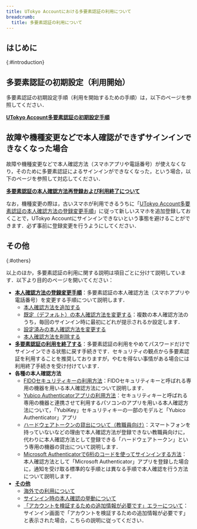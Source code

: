 ```yaml
---
title: UTokyo Accountにおける多要素認証の利用について
breadcrumb:
  title: 多要素認証の利用について
---
```


## はじめに
{:#introduction}

<MFA noLink />

## 多要素認証の初期設定（利用開始）

多要素認証の初期設定手順（利用を開始するための手順）は，以下のページを参照してください．

<b class="box center"><a href="initial/">UTokyo Account多要素認証の初期設定手順</a></b>

## 故障や機種変更などで本人確認ができずサインインできなくなった場合

故障や機種変更などで本人確認方法（スマホアプリや電話番号）が使えなくなり，そのために多要素認証によるサインインができなくなった，という場合，以下のページを参照して対応してください．

<b class="box center"><a href="reregister_and_terminate">多要素認証の本人確認方法再登録および利用終了について</a></b>

なお，機種変更の際は，古いスマホが利用できるうちに「[UTokyo Account多要素認証の本人確認方法の登録変更手順](change/)」に従って新しいスマホを追加登録しておくことで，UTokyo Accountにサインインできないという事態を避けることができます．必ず事前に登録変更を行うようにしてください．

## その他
{:#others}

以上のほか，多要素認証の利用に関する説明は項目ごとに分けて説明しています．以下より目的のページを開いてください：

- **[本人確認方法の登録変更手順](change/)**：多要素認証の本人確認方法（スマホアプリや電話番号）を変更する手順について説明します．
    - [本人確認方法を追加する](change/#add)
    - [既定（デフォルト）の本人確認方法を変更する](change/#default)：複数の本人確認方法のうち，毎回のサインイン時に最初にどれが提示されるか設定します．
    - [設定済みの本人確認方法を変更する](change/#edit)
    - [本人確認方法を削除する](change/#delete)
- **[多要素認証の利用を終了する](reregister_and_terminate)**：多要素認証の利用をやめてパスワードだけでサインインできる状態に戻す手続きです．セキュリティの観点から多要素認証を利用することを推奨しておりますが，やむを得ない事情がある場合には利用終了手続きを受け付けています．
- **各種の本人確認方法**
    - [FIDOセキュリティキーの利用方法](fido-security_key/)：FIDOセキュリティキーと呼ばれる専用の機器を用いる本人確認方法について説明します．
    - [Yubico Authenticatorアプリの利用方法](yubikey-totp/)：セキュリティキーと呼ばれる専用の機器と連携させて利用するパソコンのアプリを用いる本人確認方法について，「YubiKey」セキュリティキーの一部のモデルと「Yubico Authenticator」アプリ
    - [ハードウェアトークンの貸出について（教職員向け）](others#hardware-token)：スマートフォンを持っていないなどの理由で本人確認方法が登録できない教職員向けに，代わりに本人確認方法として登録できる「ハードウェアトークン」という専用の機器の貸出について説明します．
    - [Microsoft Authenticatorで6桁のコードを使ってサインインする方法](others#msauth-totp)：本人確認方法として「Microsoft Authenticator」アプリを登録した場合に，通知を受け取る標準的な手順とは異なる手順で本人確認を行う方法について説明します．
- **[その他](others)**
    - [海外での利用について](others#overseas)
    - [サインイン時の本人確認の挙動について](others#irregular)
    - [「アカウントを検証するための追加情報が必要です」エラーについて](others#unknown-error)：サインイン画面で「アカウントを検証するための追加情報が必要です」と表示された場合，こちらの説明に従ってください．

